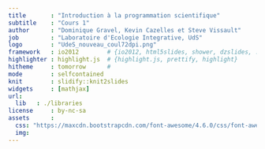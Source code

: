 ```yaml
---
title       : "Introduction à la programmation scientifique"
subtitle    : "Cours 1"
author      : "Dominique Gravel, Kevin Cazelles et Steve Vissault"
job         : "Laboratoire d'Ecologie Integrative, UdS"
logo        : "UdeS_nouveau_coul72dpi.png"
framework   : io2012        # {io2012, html5slides, shower, dzslides, ...}
highlighter : highlight.js  # {highlight.js, prettify, highlight}
hitheme     : tomorrow      #
mode        : selfcontained
knit        : slidify::knit2slides
widgets     : [mathjax]
url:
  lib   : ./libraries
license     : by-nc-sa
assets      :
  css: "https://maxcdn.bootstrapcdn.com/font-awesome/4.6.0/css/font-awesome.min.css"
  img:
---
```


